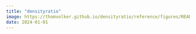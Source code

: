 ```yaml
---
title: "densityratio"
image: https://thomvolker.github.io/densityratio/reference/figures/README-densities-1.png
date: 2024-01-01
---
```


<!-- `densityratio` is an `R`-package for density ratio estimation -->

<!-- <script> -->
<!--   window.location.href = "https://thomvolker.github.io/densityratio/"; -->
<!-- </script> -->
